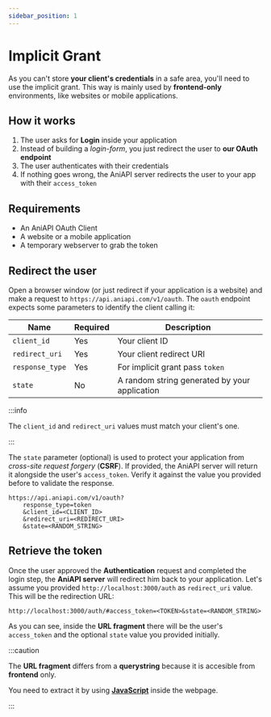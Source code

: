 ```yaml
---
sidebar_position: 1
---
```


# Implicit Grant

As you can't store **your client's credentials** in a safe area, you'll need to use the implicit grant.
This way is mainly used by **frontend-only** environments, like websites or mobile applications.

## How it works

1. The user asks for **Login** inside your application
2. Instead of building a *login-form*, you just redirect the user to **our OAuth endpoint**
3. The user authenticates with their credentials
4. If nothing goes wrong, the AniAPI server redirects the user to your app with their `access_token`

## Requirements

* An AniAPI OAuth Client
* A website or a mobile application
* A temporary webserver to grab the token

## Redirect the user

Open a browser window (or just redirect if your application is a website) and make a request to `https://api.aniapi.com/v1/oauth`.
The `oauth` endpoint expects some parameters to identify the client calling it:

| Name            | Required  | Description                                   |
| ---             | ---       | ---                                           |
| `client_id`     | Yes       | Your client ID                                |
| `redirect_uri`  | Yes       | Your client redirect URI                      |
| `response_type` | Yes       | For implicit grant pass `token`               |
| `state`         | No        | A random string generated by your application |

:::info 

The `client_id` and `redirect_uri` values must match your client's one.

:::

The `state` parameter (optional) is used to protect your application from *cross-site request forgery* (**CSRF**).
If provided, the AniAPI server will return it alongside the user's `access_token`.
Verify it against the value you provided before to validate the response.

```http title="Example request URL"
https://api.aniapi.com/v1/oauth?
    response_type=token
    &client_id=<CLIENT_ID>
    &redirect_uri=<REDIRECT_URI>
    &state=<RANDOM_STRING>
```

## Retrieve the token

Once the user approved the **Authentication** request and completed the login step, the **AniAPI server** will redirect him back to your application.
Let's assume you provided `http://localhost:3000/auth` as `redirect_uri` value. This will be the redirection URL:

```http title="Example redirect URL"
http://localhost:3000/auth/#access_token=<TOKEN>&state=<RANDOM_STRING>
```

As you can see, inside the **URL fragment** there will be the user's `access_token` and the optional `state` value you provided initially.

:::caution

The **URL fragment** differs from a **querystring** because it is accesible from **frontend** only.

You need to extract it by using **[JavaScript](https://en.wikipedia.org/wiki/JavaScript)** inside the webpage.

:::
